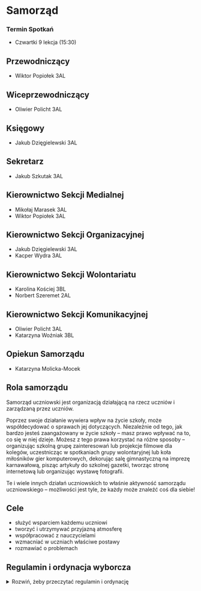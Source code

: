 # Samorząd
### Termin Spotkań
- Czwartki 9 lekcja (15:30)

## Przewodniczący
- Wiktor Popiołek 3AL

## Wiceprzewodniczący 
- Oliwier Policht 3AL

## Księgowy
- Jakub Dzięgielewski 3AL

## Sekretarz
- Jakub Szkutak 3AL

## Kierownictwo Sekcji Medialnej
- Mikołaj Marasek 3AL
- Wiktor Popiołek 3AL

## Kierownictwo Sekcji Organizacyjnej
- Jakub Dzięgielewski 3AL
- Kacper Wydra 3AL

## Kierownictwo Sekcji Wolontariatu
- Karolina Kościej 3BL
- Norbert Szeremet 2AL

## Kierownictwo Sekcji Komunikacyjnej
- Oliwier Policht 3AL
- Katarzyna Woźniak 3BL

## Opiekun Samorządu
- Katarzyna Molicka-Mocek

## Rola samorządu

Samorząd uczniowski jest organizacją działającą na rzecz uczniów i zarządzaną
przez uczniów.

Poprzez swoje działanie wywiera wpływ na życie szkoły, może współdecydować o
sprawach jej dotyczących. Niezależnie od tego, jak bardzo jesteś zaangażowany w
życie szkoły – masz prawo wpływać na to, co się w niej dzieje. Możesz z tego
prawa korzystać na różne sposoby – organizując szkolną grupę zainteresowań lub
projekcje filmowe dla kolegów, uczestnicząc w spotkaniach grupy wolontaryjnej
lub koła miłośników gier komputerowych, dekorując salę gimnastyczną na imprezę
karnawałową, pisząc artykuły do szkolnej gazetki, tworząc stronę internetową lub
organizując wystawę fotografii.

Te i wiele innych działań uczniowskich to właśnie aktywność samorządu
uczniowskiego – możliwości jest tyle, że każdy może znaleźć coś dla siebie!

## Cele

- służyć wsparciem każdemu uczniowi
- tworzyć i utrzymywać przyjazną atmosferę
- współpracować z nauczycielami
- wzmacniać w uczniach właściwe postawy
- rozmawiać o problemach

## Regulamin i ordynacja wyborcza

<details>
<summary>Rozwiń, żeby przeczytać regulamin i ordynację</summary>

REGULAMIN I ORDYNACJA WYBORCZA SAMORZĄDU UCZNIOWSKIEGO
XXXI Liceum Ogólnokształcące im. Romana Ingardena w Krakowie 

### Rozdział I: POSTANOWIENIA OGÓLNE

#### § 1

Samorząd Uczniowski tworzą wszyscy uczniowie XXXI Liceum
Ogólnokształcącego im. Romana Ingardena w Krakowie należącego do Zespołu Szkół
nr 13 w Krakowie.

#### § 2

Samorząd Uczniowski (dalej SU) w XXXI Liceum Ogólnokształcącym 
im. Romana Ingardena w Krakowie działa na podstawie Ustawy o systemie 
oświaty z dnia 14 grudnia 2016 r. (Dz.U. z 2016 r. poz. 59), 
Statutu XXXI Liceum Ogólnokształcącego im. Romana Ingardena w Krakowie
oraz niniejszego Regulaminu

### Rozdział II: CELE DZIAŁALNOŚCI SU

#### § 3

Do głównych celów działalności SU należą:

1. Kształtowanie postaw samorządności i współodpowiedzialności za społeczność
   szkolną poprzez angażowanie uczniów w
   procesy decyzyjne.
2. Artykułowanie i reprezentowanie stanowiska oraz interesów społeczności
   uczniowskiej wobec Dyrektora, Rady
   Pedagogicznej
   i Rady Rodziców w duchu dialogu i partnerstwa.
3. Ochrona praw i godności ucznia oraz dbanie o ich respektowanie w życiu szkoły,
   w tym upowszechnianie wiedzy na temat praw ucznia
4. Inicjowanie i wspieranie działań rozwijających pasje, talenty i integrację
   uczniów poprzez organizację życia
   kulturalnego, sportowego, naukowego i społecznego.
5. Tworzenie przestrzeni dla uczniowskich inicjatyw oraz wspieranie realizacji
   pomysłów zgłaszanych przez społeczność
   szkolną dla wspólnego dobra.

### Rozdział III: OPIEKUN SU

#### § 4

Opiekę nad pracą SU sprawuje Opiekun SU wybierany jest na kadencję trwającą 3 lata.

#### § 5

Opiekuna SU wybiera ogół uczniów w szkole w drodze wyborów, które są równe,
tajne, bezpośrednie i powszechne. Prawo kandydowania przysługuje wszystkim nauczycielom.

#### § 6

Opiekun SU wspomaga jego działalność poprzez:

1. wsparcie SU w sprawach merytorycznych i organizacyjnych,
2. inspirowanie uczniów do działania,
3. pośredniczenie w relacjach SU z Dyrektorem oraz Radą Pedagogiczną.

### Rozdział IV: ORGANY SU - KOMPETENCJE, ZADANIA, STRUKTURA.

#### § 7

Do wybieralnych organów SU należą:

1. Przewodniczący Samorządu Uczniowskiego - organ wykonawczy.
2. Rada Samorządów Klasowych - organ uchwałodawczy i opiniodawczy.
3. Zarząd Samorządu Uczniowskiego - organ wspomagający Przewodniczącego SU.

Kadencja organów SU trwa od ich zaprzysiężenia do momentu przekazania urzędu
nowemu SU. Funkcji Przewodniczącego SU nie można łączyć z funkcją
przedstawiciela w Radzie Samorządów Klasowych oraz inną funkcją członka Zarządu
SU.

#### § 8

Przewodniczący SU:

1. kieruje pracą Zarządu SU,
2. nominuje kandydatów na członków Zarządu SU i przedstawia ich do zatwierdzenia
   Radzie Samorządów Klasowych,
3. reprezentuje SU wobec Dyrektora szkoły, Rady Pedagogicznej, Rady Rodziców
   oraz innych organizacji,
4. Pełni funkcję koordynacyjno-doradczą podczas obrad RSK.
5. przedstawia uczniom, Dyrektorowi, Radzie Pedagogicznej, Radzie Rodziców plan
   pracy Zarządu SU oraz sprawozdanie końcowe z działalności SU,
6. zwołuje i przewodniczy zebraniom Zarządu SU oraz Rady Samorządów Klasowych,
7. podczas każdego z zebrań Zarządu SU oraz Rady Samorządów Klasowych może
   wskazać osobę sporządzającą notatkę z obrad, która zostaje dodana do archiwum
   dokumentacji SU.
8. W przypadku nieobecności Przewodniczącego SU jego obowiązki pełni wyznaczony
   na pierwszym posiedzeniu RSK Wiceprzewodniczący SU.

#### § 9

Rada Samorządów Klasowych (RSK):

1. Radę Samorządów Klasowych, zwaną dalej RSK, tworzą przedstawiciele samorządów
   wszystkich klas w szkole.
2. RSK jest wyrazicielem woli wszystkich uczniów szkoły po wcześniejszym
   zapoznaniu się z wolą klasy.
3. W skład RSK z każdej klasy wchodzą:
    1. Przewodniczący klasy,
    2. Wiceprzewodniczący klasy,
    3. Skarbnik klasy.
4. Członkowie samorządów klasowych są wybierani w wewnętrznych, klasowych
   głosowaniach organizowanych i nadzorowanych przez wychowawcę danej klasy.
5. W przypadku nieobecności członka RSK na posiedzeniu może on wyznaczyć na
   swoje miejsce zastępstwo (jedna osoba na jednego nieobecnego członka), o czym
   jest zobowiązany poinformować Przewodniczącego SU przed rozpoczęciem
   posiedzenia Rady.
6. Obrady Rady Samorządów Klasowych zwoływane są przez Przewodniczącego SU
   lub na wniosek co najmniej połowy jej członków.
7. Obrady RSK odbywać się muszą przynajmniej raz na półrocze.

#### § 10

Do obowiązków Rady Samorządów Klasowych należy:

1. uczestnictwo w pracach Rady Samorządów Klasowych i realizacja celów SU,
2. troska o wysoki poziom organizacyjny i dobrą atmosferę podczas pracy SU,
3. włączanie uczniów w ogólnoszkolne działania Zarządu SU.

#### § 11

Do kompetencji Rady Samorządów Klasowych należy:

1. współpraca z Zarządem SU i Opiekunem SU,
2. zatwierdzanie kandydatów na członków Zarządu SU, nominowanych przez
   Przewodniczącego SU,
3. opiniowanie planu działań i konkretnych inicjatyw Zarządu SU,
4. zgłaszanie propozycji działań dla Zarządu SU,
5. kontrolowanie zgodności działań Zarządu SU z niniejszym Regulaminem oraz
   Statutem Szkoły,
6. rozpatrywanie i opiniowanie semestralnych i rocznych sprawozdań
   Przewodniczącego SU z działalności SU i innych spraw wniesionych przez
   członków Zarządu SU pod obrady.

#### § 12

1. Zarząd Samorządu Uczniowskiego, zwany dalej Zarządem SU, jest powoływany w
   celu wspierania Przewodniczącego SU w realizacji jego zadań.
   W skład Zarządu SU wchodzą obligatoryjnie:
    1. Przewodniczący SU,
    2. Wiceprzewodniczący SU,
    3. Rzecznik Praw Ucznia.
2. Zarząd SU może zostać poszerzony o dodatkowe, opcjonalne stanowiska w celu
   efektywnej realizacji zadań. W szczególności:
    1. Na wniosek Przewodniczącego SU mogą zostać powołani Sekretarz i Skarbnik.
    2. Przewodniczący SU może również wnioskować o utworzenie Sekcji – stałych
       lub projektowych zespołów zadaniowych, odpowiedzialnych za konkretne
       obszary działalności (np. sekcja ds. komunikacji, organizacji, promocji,
       wolontariatu).
    3. Utworzenie każdej Sekcji oraz nominacja kandydata na stanowisko
       Kierownika Sekcji wymaga zatwierdzenia przez RSK w głosowaniu.
    4. Kierownik Sekcji staje się członkiem Zarządu SU.
3. Kandydatów na wszystkie (poza Przewodniczącym) stanowiska w Zarządzie
   nominuje Przewodniczący SU, a zatwierdza ich RSK w głosowaniu. Szczegółowa
   procedura została określona w ROZDZIAŁ V, Część D: Tryb Powoływania Zarządu
   Samorządu Uczniowskiego.

#### § 13

Do kompetencji Zarządu SU należy:

1. koordynowanie, inicjowanie i organizowanie działań uczniowskich,
2. opracowanie rocznego planu działania SU,
3. identyfikacja potrzeb uczniów i odpowiadanie na te potrzeby,
4. przedstawianie Dyrektorowi, Radzie Pedagogicznej, Radzie Rodziców wniosków,
   opinii, sugestii członków SU.

Obrady Zarządu SU zwoływane są przez
Przewodniczącego Zarządu SU lub na żądanie co najmniej połowy członków
Zarządu SU lub Opiekuna SU przynajmniej raz w miesiącu.

#### § 13a

Do kompetencji Rzecznika Praw Ucznia należy:

1. przyjmowanie i rozpatrywanie skarg i wniosków od uczniów w sprawach
   dotyczących podejrzenia naruszenia ich praw;
2. podejmowanie, na prośbę ucznia, interwencji i mediacji w sprawach spornych;
3. badanie zasadności skarg i występowanie w obronie ucznia, którego prawa
   zostały naruszone;
4. reprezentowanie ucznia, za jego zgodą, przed organami szkoły, w tym
   Dyrektorem i Radą Pedagogiczną, z wnioskiem o rozwiązanie zgłoszonej sprawy;
5. prowadzenie działalności informacyjnej i edukacyjnej w zakresie praw i
   obowiązków ucznia.

#### § 14

Do obowiązków członków Zarządu SU należy:

1. uczestnictwo w pracach Zarządu SU i realizacja celów SU,
2. stosowanie się w swojej działalności do wytycznych Dyrektora,
3. uwzględnianie w swojej działalności potrzeb uczniów,
4. troska o wysoki poziom organizacyjny i dobrą atmosferę podczas pracy SU,
5. włączanie uczniów w ogólnoszkolne działania Zarządu SU.

#### § 14a

Do obowiązków Rzecznika Praw Ucznia należy:

1. kierowanie się w swojej działalności zasadami **bezstronności, poufności,
   dobrowolności** i poszanowania dobra wszystkich stron konfliktu;
2. posiadanie i stałe aktualizowanie wiedzy na temat praw i obowiązków ucznia,
   wynikających ze Statutu Szkoły oraz innych obowiązujących przepisów;
3. zachowanie w tajemnicy informacji uzyskanych w toku prowadzenia sprawy, chyba
   że uczeń, którego sprawa dotyczy, wyrazi zgodę na ich ujawnienie.

#### § 15

Podział obowiązków i zadań w poszczególnych obszarach (sekcjach) działań stałych
członków Zarządu SU zostaje ustalony na pierwszym posiedzeniu Zarządu.

#### § 16

1. Organy SU, w tym RSK, podejmują decyzje zwykłą większością głosów w obecności
   co najmniej połowy członków uprawnionych do głosowania.
2. Decyzje organów SU mogą być uchylone przez Dyrektora szkoły, gdy są sprzeczne
   z prawem lub statutem szkoły.

### ROZDZIAŁ V: ORDYNACJA WYBORCZA

#### Część A: Postanowienia Ogólne

#### § 17

1. Niniejsza ordynacja określa tryb wyboru i powoływania organów Samorządu
   Uczniowskiego, którymi są:
    1. Przewodniczący Samorządu Uczniowskiego,
    2. Rada Samorządów Klasowych,
    3. Zarząd Samorządu Uczniowskiego,
    4. Opiekun Samorządu Uczniowskiego.
2. Wybory **Przewodniczącego SU** oraz **Opiekuna SU** są powszechne, równe,
   bezpośrednie i odbywają się w głosowaniu tajnym.
3. Członkowie **Rady Samorządów Klasowych** wybierani są w wyborach klasowych.
4. Członkowie **Zarządu SU** są powoływani w trybie nominacji i zatwierdzenia.

#### § 18

Coroczne wybory powszechne na stanowisko Przewodniczącego SU oraz, we właściwym
roku, na Opiekuna SU, odbywają się na początku roku szkolnego zgodnie z
harmonogramem określonym w § 19a.

#### § 19

1. Za przygotowanie i przeprowadzenie wyborów powszechnych na stanowisko
   Przewodniczącego SU oraz Opiekuna SU odpowiada Uczniowska Komisja Wyborcza
   (UKW).
2. UKW składa się z co najmniej 8 uczniów, rekrutujących się spośród chętnych,
   którzy w danym roku szkolnym nie kandydują na stanowisko Przewodniczącego SU.
   Członkowie UKW powinni pochodzić z różnych klas, aby zapewnić
   reprezentatywność.
3. Skład UKW jest ogłaszany przez Opiekuna SU w porozumieniu z ustępującym
   Przewodniczącym SU, co najmniej 3 tygodnie przed wyznaczonym
   terminem wyborów.
4. **Członkowie UKW są zobowiązani do zachowania pełnej bezstronności** w
   trakcie całego procesu wyborczego.
5. Do zadań UKW należy w szczególności:
    1. ogłoszenie harmonogramu wyborów,
    2. przyjmowanie i weryfikacja formalna zgłoszeń od kandydatów na
       Przewodniczącego SU oraz na Opiekuna SU,
    3. ogłoszenie ostatecznej listy kandydatów dopuszczonych do wyborów,
    4. nadzór nad przebiegiem kampanii wyborczej i reagowanie na ewentualne
       naruszenia,
    5. przygotowanie i przeprowadzenie głosowania, w tym przygotowanie kart do
       głosowania, list wyborców i lokalu wyborczego,
    6. obliczenie głosów, sporządzenie protokołu z wynikami wyborów i ich
       niezwłoczne ogłoszenie,
    7. rozpatrywanie skarg i protestów wyborczych.
6. Członkowie UKW w dniu wyborów są zwolnieni z zajęć lekcyjnych, które kolidują
   z czasem pełnienia przez nich obowiązków wyborczych.

#### § 19a

1. Proces wyborczy i powoływanie nowych organów SU odbywa się corocznie na
   początku roku szkolnego według następującego, stałego harmonogramu:

   **ETAP I - PRZYGOTOWANIE I REJESTRACJA (Wrzesień)**

    1. **Do końca 3. tygodnia września:** Wychowawcy klas przeprowadzają wybory
       do samorządów klasowych i przekazują składy Opiekunowi SU, tworząc tym
       samym nową Radę Samorządów Klasowych (zgodnie z § 28).

    2. **Do końca 3. tygodnia września:** Ustępujący Przewodniczący SU, w
       porozumieniu z Opiekunem SU, powołuje i ogłasza skład Uczniowskiej
       Komisji Wyborczej (UKW).

    3. **Niezwłocznie po powołaniu, najpóźniej do 25 września:** UKW ogłasza
       dokładny dzień wyborów powszechnych oraz przyjmuje zgłoszenia kandydatów
       na Przewodniczącego SU oraz (właściwego roku) na Opiekuna SU.

    4. **Do końca 4. tygodnia września:** Zamyka się przyjmowanie zgłoszeń.
       Kandydaci na Przewodniczącego składają listy z podpisami poparcia
       (zgodnie z § 21).

   **ETAP II - KAMPANIA I GŁOSOWANIE (Przełom września i października)**

    5. **W ciągu 2 dni roboczych od zamknięcia rejestracji:** UKW weryfikuje
       zgłoszenia i publikuje ostateczną listę kandydatów.

    6. **Od dnia ogłoszenia listy kandydatów do dnia poprzedzającego wybory:**
       Trwa kampania wyborcza.

    7. **Najpóźniej do 10 października:** Odbywa się dzień wyborów. Głosowanie
       jest tajne i powszechne.

    8. **Niezwłocznie po zakończeniu głosowania:** UKW liczy głosy i ogłasza
       oficjalne wyniki wyborów.

   **ETAP III - DZIAŁANIA POWYBORCZE (Październik)**

    9. **W ciągu 3 dni roboczych od ogłoszenia wyników:** W przypadku remisu,
       UKW organizuje drugą turę wyborów (zgodnie z § 26b).

    10. **W ciągu 14 dni od ogłoszenia ostatecznych wyników:** Nowo wybrany
        Przewodniczący SU zwołuje pierwsze posiedzenie Rady Samorządów
        Klasowych.

    11. **W ciągu 30 dni od ogłoszenia ostatecznych wyników:** Musi zostać
        powołany cały skład Zarządu SU (Wiceprzewodniczący, Rzecznik Praw Ucznia
        i inni członkowie), zgodnie z procedurą opisaną w § 29.

2. Szczegółowy harmonogram na dany rok, zawierający konkretne daty, jest
   publikowany przez UKW zgodnie z pkt. 1.3.
3. W uzasadnionych przypadkach, takich jak dni ustawowo wolne od zajęć,
   wydarzenia ogólnoszkolne kolidujące z procesem wyborczym lub inne ważne
   przyczyny organizacyjne, Uczniowska Komisja Wyborcza w porozumieniu z
   Opiekunem SU ma prawo do modyfikacji terminów określonych w niniejszym
   harmonogramie.
    1. O każdej zmianie i jej przyczynach UKW jest zobowiązana niezwłocznie
       poinformować społeczność szkolną w sposób publicznie przyjęty (np. na
       tablicy ogłoszeń, bezpośrednio lub przez dziennik elektroniczny).
    2. Modyfikacja harmonogramu musi respektować podstawowe zasady ordynacji, w
       szczególności zapewniać kandydatom odpowiedni czas na rejestrację i
       prowadzenie kampanii wyborczej, zachowując proporcje między
       poszczególnymi etapami.

#### Część B: Wybory Przewodniczącego Samorządu Uczniowskiego i Opiekuna Samorządu Uczniowskiego

#### § 20

1. Czynne prawo wyborcze (prawo do głosowania) w wyborach na Przewodniczącego SU
   posiadają wszyscy uczniowie szkoły.
2. Bierne prawo wyborcze (prawo do kandydowania) w wyborach na Przewodniczącego
   SU posiada każdy uczeń szkoły.

#### § 21

1. Kandydat na Przewodniczącego SU musi złożyć do UKW listę zawierającą co
   najmniej 10 podpisów poparcia, zebranych od uczniów z co najmniej 3 różnych
   klas.
2. Listy z podpisami kandydaci składają do UKW w terminie określonym w
   harmonogramie wyborczym w § 19a.
3. Po weryfikacji zgłoszeń UKW niezwłocznie publikuje ostateczną listę
   kandydatów, co uprawnia ich do rozpoczęcia kampanii wyborczej.

#### § 22

1. Bierne prawo wyborcze w wyborach na Opiekuna SU posiada każdy nauczyciel
   szkoły.
2. Czynne prawo wyborcze w wyborach na Opiekuna SU posiadają wszscy uczniowie
   szkoły.
3. Nauczyciele chętni do pełnienia funkcji Opiekuna SU zgłaszają swoją
   kandydaturę do UKW w terminie przez nią wyznaczonym.
4. Wybory na stanowisko Opiekuna SU przeprowadza się łącznie z wyborami na
   Przewodniczącego SU. Do ich przeprowadzenia stosuje się odpowiednio przepisy
   niniejszej ordynacji, w szczególności dotyczące przebiegu kampanii,
   głosowania i liczenia głosów, z wyłączeniem § 20 oraz § 21, które regulują
   wyłącznie zasady kandydowania na Przewodniczącego SU.

#### § 23

Kampania wyborcza trwa od dnia ogłoszenia listy kandydatów przez UKW do dnia
poprzedzającego wybory. Prowadzenie kampanii w dniu wyborów jest zabronione
(cisza wyborcza). Prowadząc kampanię wyborczą kandydaci nie mogą naruszać
dobrego imienia innych osób ani wykorzystywać szkolnej infrastruktury bez zgody
Dyrektora szkoły.

#### § 24

Zasady przeprowadzenia wyborów są następujące:

1. Wybory odbywają się w wyznaczonym przez Uczniowską Komisję Wyborczą (UKW)
   terminie, w godzinach umożliwiających wszystkim uczniom oddanie głosu (np. w
   czasie przerw oraz w wyznaczonym czasie przed i po lekcjach).
2. Głosowanie odbywa się w specjalnie na ten cel wyznaczonym i przygotowanym
   pomieszczeniu (lokalu wyborczym), które gwarantuje tajność głosowania.
3. W lokalu wyborczym przez cały okres trwania wyborów znajduje się co najmniej
   dwóch członków UKW, opieczętowane karty do głosowania, listy wyborców oraz
   zaplombowana urna wyborcza.
4. UKW przygotowuje listy wyborców na podstawie aktualnej listy uczniów szkoły.
   Na liście przy każdym uczniu znajduje się miejsce na jego odręczny podpis.
5. Przed rozpoczęciem głosowania UKW przygotowuje karty do głosowania w liczbie
   odpowiadającej liczbie uczniów uprawnionych do głosowania. Każda karta do
   głosowania musi być opatrzona pieczęcią szkoły.
6. Na karcie do głosowania umieszczone są dwie oddzielne listy kandydatów w
   kolejności alfabetycznej:
    1. lista kandydatów na **Przewodniczącego Samorządu Uczniowskiego**,
    2. lista kandydatów na **Opiekuna Samorządu Uczniowskiego**.
7. Głosowanie odbywa się poprzez:
    1. stawienie się w lokalu wyborczym,
    2. okazanie członkowi UKW legitymacji szkolnej w celu weryfikacji
       tożsamości,
    3. złożenie podpisu na liście wyborców i pobranie jednej karty do
       głosowania,
    4. udanie się do miejsca zapewniającego tajność, wypełnienie karty i
       wrzucenie jej do urny.
8. Głos jest ważny, jeśli wyborca postawi znak „X” (co najmniej dwie linie 
   przecinające się w obrębie kratki) w kratce przy nazwisku 
   **jednego kandydata** na Przewodniczącego SU oraz/lub **jednego kandydata**
   na Opiekuna SU.
9. Głos w danej części karty (dotyczącej wyboru Przewodniczącego lub Opiekuna)
   uznaje się za nieważny, jeżeli:
    1. postawiono znak „X” przy więcej niż jednym nazwisku,
    2. nie postawiono znaku „X” przy żadnym nazwisku.
10. Nieważność głosu w jednej części karty (np. w wyborach na Opiekuna) nie
    powoduje nieważności głosu w drugiej części (np. w wyborach na
    Przewodniczącego), o ile ta druga część została wypełniona prawidłowo. Karta
    całkowicie pusta jest w całości nieważna.

#### § 25

Liczenie głosów odbywa się według poniższej procedury:

1. Niezwłocznie po zakończeniu głosowania członkowie UKW komisyjnie otwierają
   urnę wyborczą i przeliczają znajdujące się w niej karty do głosowania.
2. Liczbę kart wyjętych z urny porównuje się z liczbą podpisów złożonych na
   liście wyborców. Ewentualne rozbieżności odnotowuje się w protokole.
3. Następnie UKW przystępuje do liczenia głosów, oddzielnie dla wyborów na
   Przewodniczącego SU i oddzielnie dla wyborów na Opiekuna SU, segregując karty
   na głosy ważne i nieważne zgodnie z zasadami określonymi w § 24.
4. Uznanie głosu za nieważny wymaga jednomyślnej zgody wszystkich członków UKW
   obecnych przy liczeniu głosów.
5. Z przebiegu liczenia głosów UKW sporządza protokół, który zawiera co najmniej
   następujące informacje:
    1. datę i miejsce głosowania,
    2. liczbę uczniów uprawnionych do głosowania (wg listy wyborców),
    3. liczbę uczniów, którzy wzięli udział w głosowaniu (wg liczby podpisów na
       liście),
    4. liczbę wyjętych z urny kart do głosowania,
    5. liczbę kart nieważnych (np. nieopieczętowanych) i ważnych,
    6. w odniesieniu do wyborów na **Przewodniczącego SU**:
        - liczbę głosów ważnych,
        - liczbę głosów nieważnych,
        - liczbę głosów ważnych oddanych na poszczególnych kandydatów.
    7. w odniesieniu do wyborów na **Opiekuna SU**:
        - liczbę głosów ważnych,
        - liczbę głosów nieważnych,
        - liczbę głosów ważnych oddanych na poszczególnych kandydatów.
6. Protokół podpisują wszyscy członkowie UKW obecni przy liczeniu głosów.
7. Wyniki wyborów, wraz z informacją o tym, kto został **Przewodniczącym
   Samorządu Uczniowskiego** oraz **Opiekunem Samorządu Uczniowskiego**, UKW
   niezwłocznie podaje do publicznej wiadomości poprzez ogłoszenie na szkolnej
   tablicy ogłoszeń, bezpośrednio lub przez dziennik elektroniczny.

#### § 26

Osoba z największą liczbą głosów zostaje Przewodniczącym Samorządu
Uczniowskiego. Opiekunem Samorządu Uczniowskiego zostaje nauczyciel,
który otrzymał największą liczbę głosów.

#### § 26a

1. W przypadku uzyskania równej, najwyższej liczby głosów przez dwóch lub więcej
   kandydatów na dane stanowisko (Przewodniczącego SU lub Opiekuna SU),
   Uczniowska Komisja Wyborcza (UKW) ogłasza konieczność przeprowadzenia drugiej
   tury wyborów.
2. Druga tura wyborów odbywa się w terminie do 3 dni roboczych od dnia
   ogłoszenia wyników pierwszej tury, z udziałem wyłącznie tych kandydatów,
   którzy uzyskali równą liczbę głosów. Zasady głosowania pozostają takie same
   jak w pierwszej turze.
3. Jeżeli druga tura wyborów również nie przyniesie rozstrzygnięcia (wynik
   ponownie będzie remisowy), ostatecznego wyboru dokonuje Rada Samorządów
   Klasowych (RSK) na specjalnie zwołanym w tym celu posiedzeniu, w drodze
   głosowania tajnego. Zwycięzcą zostaje kandydat, który uzyskał zwykłą
   większość głosów członków RSK.
4. Jeżeli wynik głosowania będzie remisowy, zamiast tradycyjnego głosowania,
   przeprowadzona zostanie gra w Marynarzyka, nadzorowana przez członków
   RSK oraz Opiekuna SU. Szczegółowy przebieg gry opisano w Załączniku 
   nr 1 do niniejszego dokumentu.

#### § 27

Kadencja Przewodniczącego i Zarządu Samorządu Uczniowskiego trwa od dnia
ogłoszenia wyników wyborów do dnia ogłoszenia wyników kolejnych wyborów.

#### Część C: Wybory do Rady Samorządów Klasowych (RSK)

#### § 28

1. Członkowie Rady Samorządów Klasowych (Przewodniczący, Wiceprzewodniczący i
   Skarbnik) wybierani są w każdej klasie w odrębnych, tajnych wyborach.
2. Wybory w klasach odbywają się w terminie określonym w harmonogramie wyborczym
   w § 19a.
3. Wyniki wyborów klasowych wychowawcy przekazują niezwłocznie Opiekunowi SU.

#### Część D: Tryb Powoływania Zarządu Samorządu Uczniowskiego

#### § 29

1. Nowo wybrany Przewodniczący Samorządu Uczniowskiego jest zobowiązany, w
   terminie 14 dni od dnia ogłoszenia wyników wyborów, zwołać pierwsze
   posiedzenie Rady Samorządów Klasowych w celu powołania Zarządu SU.

2. Procedura powoływania Zarządu opiera się na następujących zasadach:
    1. **Nominacja:** Przewodniczący SU nominuje kandydatów na poszczególne
       stanowiska w Zarządzie, jasno określając ich obowiązki oraz
       uprawnienia. Przewodniczący może wybrać dowolną liczbę osób, ale
       wymagane są następujące stanowiska: Wiceprzewodniczący SU oraz
       Rzecznik Praw Ucznia. Kandydatem może zostać każdy uczeń szkoły,
       o ile wyrazi na to zgodę.
    2. **Zatwierdzenie:** Rada Samorządów Klasowych głosuje nad zatwierdzeniem
       każdej przedstawionej kandydatury oddzielnie. Głosowanie w sprawach
       personalnych jest co do zasady tajne.
    3. **Powołanie:** Kandydat zostaje powołany na stanowisko w Zarządzie z
       chwilą uzyskania akceptacji RSK.

3. Do zatwierdzenia kandydata i jego powołania na stanowisko wymagane jest
   uzyskanie zwykłej większości głosów przy obecności co najmniej połowy
   członków RSK uprawnionych do głosowania (kworum).

4. W przypadku nieuzyskania przez nominowanego kandydata wymaganej większości
   głosów, stosuje się następującą procedurę:
    1. Zainteresowani członkowie RSK mają prawo uzasadnić swoją decyzję,
       wyrazić swoje oczekiwania względem osoby na to stanowisko oraz
       podać przyczyny braku zgody na propozycję Przewodniczącego SU.
    2. Przewodniczący SU ma prawo bezzwłocznie, na tym samym posiedzeniu,
       przedstawić nowego kandydata do zatwierdzenia.
    3. W przypadku, gdy Przewodniczący SU nie skorzysta z tego prawa lub jego
       kolejny kandydat również nie uzyska wymaganej większości, prawo do
       zgłaszania kandydatów przechodzi na członków RSK.
    4. Kandydatury zgłoszone przez członków RSK („z sali”) poddawane są pod
       głosowanie.
    5. Jeżeli żaden z kandydatów przedstawionych w powyższym trybie nie zostanie
       zatwierdzony na bieżącym posiedzeniu, Przewodniczący SU zwołuje kolejne
       posiedzenie w tym celu w terminie nie późniejszym niż 7 dni.

5. Cały skład Zarządu, obejmujący co najmniej stanowiska obowiązkowe, powinien
   zostać powołany w terminie do 30 dni od dnia wyborów Przewodniczącego SU. W
   przypadku niedotrzymania tego terminu, Opiekun SU w porozumieniu z Dyrektorem
   Szkoły podejmuje działania mediacyjne.

#### Część E: Postanowienia końcowe

#### § 30

1. Mandat **Przewodniczącego SU** oraz **członka Zarządu SU** wygasa w
   przypadku:
    1. pisemnej rezygnacji złożonej na ręce Opiekuna SU,
    2. ukończenia nauki w szkole lub skreślenia z listy uczniów,
    3. upływu kadencji.

2. Mandat **Opiekuna SU** wygasa w przypadku:
    1. pisemnej rezygnacji,
    2. ustania stosunku pracy w szkole,
    3. upływu kadencji,
    4. odwołania przez Dyrektora Szkoły.

3. W przypadku wygaśnięcia mandatu w trakcie trwania kadencji, stosuje się
   następujące procedury:
    1. **W przypadku wygaśnięcia mandatu członka Zarządu SU** (innego niż
       Przewodniczący), nowego członka powołuje się na zwolnione stanowisko w
       trybie
       określonym w § 29 niniejszego regulaminu.
    2. **W przypadku wygaśnięcia mandatu Przewodniczącego SU**, jego obowiązki
       tymczasowo przejmuje Wiceprzewodniczący SU.
        - Jeżeli do końca kadencji pozostało mniej niż 4 miesiące,
          Wiceprzewodniczący
          pełni funkcję Przewodniczącego do czasu przeprowadzenia nowych,
          corocznych
          wyborów.
        - Jeżeli do końca kadencji pozostało więcej niż 4 miesiące, w terminie
          30 dni należy przeprowadzić wybory uzupełniające. Za ich organizację
          odpowiada **Uczniowska Komisja Wyborcza**, powołana w tym celu przez
          p.o. Przewodniczącego w porozumieniu z Opiekunem SU.
    3. **W przypadku wygaśnięcia mandatu Opiekuna SU**, jego obowiązki
       tymczasowo pełni Dyrektor Szkoły lub wskazany przez niego nauczyciel.
       Wybory
       uzupełniające na stanowisko Opiekuna należy przeprowadzić w terminie 30
       dni. Za ich organizację i przeprowadzenie odpowiada
       **Uczniowska Komisja Wyborcza**, powołana w tym celu przez
       Przewodniczącego SU.

### Rozdział VI: POSTANOWIENIA KOŃCOWE - TECHNICZNE

#### § 31

1. Zmiany Regulaminu SU mogą być dokonywane podczas wspólnych obrad Rady
   Samorządów Klasowych i Zarządu SU.
2. Wniosek o zmianę Regulaminu może złożyć Przewodniczący SU, Opiekun SU,
   Dyrektor Szkoły lub co najmniej połowa członków Zarządu SU lub Rady
   Samorządów Klasowych. Uchwała o zmianie Regulaminu wchodzi w życie po upływie
   2 tygodni od daty jej podjęcia.
3. Regulamin w pierwotnej wersji został uchwalony przez Komitet Założycielski SU
   w dn. 31 października 2019 r. i wszedł w życie z dn. 12 listopada 2019 r.
4. Zmiany do niniejszego regulaminu, na wniosek Przewodniczącego Samorządu
   Uczniowskiego, Zarządu SU i Rady Samorządów Klasowych, zostały uchwalone dnia
   18 czerwca 2025 r. Niniejszy dokument stanowi tekst jednolity, uwzględniający
   wprowadzone zmiany.

<details>
<summary>Załączniki</summary>

#### Załącznik nr 1
#### Procedura rozstrzygnięcia remisu poprzez grę „Marynarzyk”

##### 1. Cel gry

Gra „Marynarzyk” stanowi **ostateczny sposób rozstrzygnięcia** wyborów na stanowisko **Przewodniczącego Samorządu Uczniowskiego** lub **Opiekuna Samorządu Uczniowskiego** w sytuacji, gdy:

1. Pierwsza tura wyborów nie wyłoni zwycięzcy z powodu remisu,
2. Druga tura, przeprowadzona zgodnie z tymi samymi zasadami, również zakończy się remisem,
3. Głosowanie tajne przeprowadzone przez **Radę Samorządów Klasowych (RSK)** na specjalnie zwołanym posiedzeniu również zakończy się remisem.

W takiej sytuacji gra „Marynarzyk” zostaje zastosowana jako narzędzie losowego wyboru zwycięzcy, zapewniając jednoznaczne i natychmiastowe rozstrzygnięcie. Gra przeprowadzana jest pod nadzorem członków RSK oraz Opiekuna SU i ma na celu wyłonienie jednej osoby spośród kandydatów objętych remisem.

##### 2. Uczestnicy

- W grze uczestniczą wyłącznie **kandydaci, którzy uzyskali identyczną, najwyższą liczbę głosów**.
- Grę nadzoruje **co najmniej dwóch członków RSK oraz Opiekun SU**.

##### 3. Przebieg gry

##### 3.1 Ustawienie

- Kandydaci ustawiają się w **kole** (lub wokół stołu) **według kolejności alfabetycznej nazwisk**.
- Odliczanie odbywa się zgodnie z **ruchem wskazówek zegara**, rozpoczynając od pierwszego kandydata alfabetycznie.

##### 3.2 Wybór liczby

- Na wyraźny znak osoby nadzorującej **każdy kandydat pokazuje jednocześnie** wyciągniętą dłoń z **liczbą palców od 1 do 5**.
- Nadzorujący **sumuje wszystkie pokazane liczby palców** i głośno ogłasza wynik (np. „Suma to 13”).

##### 3.3 Odliczanie

- Odliczanie rozpoczyna się od pierwszego kandydata (alfabetycznie), zgodnie z ruchem wskazówek zegara.
- Na każde kolejne liczby (od 1 do sumy) przypada kolejna osoba w ustalonej kolejności.
- **Kandydat, na którym zakończy się odliczanie, zostaje zwycięzcą wyborów.**

##### 4. Uwagi dodatkowe

- Gra jest **jednorundowa** – przeprowadzana tylko raz.
- W przypadku błędu proceduralnego gra jest **powtarzana natychmiast**.
- Zabronione jest porozumiewanie się między kandydatami w trakcie gry.
- Wszelkie spory i niejasności rozstrzyga **Opiekun Samorządu Uczniowskiego**.
- Celem gry jest zapewnienie **uczciwego, losowego i przejrzystego** rozstrzygnięcia.

</details>
</details>